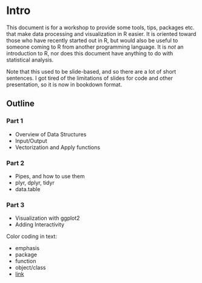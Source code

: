 # Intro

This document is for a workshop to provide some tools, tips, packages etc. that make data processing and visualization in R easier.  It is oriented toward those who have recently started out in R, but would also be useful to someone coming to R from another programming language.  It is *not* an introduction to R, nor does this document have anything to do with statistical analysis.

Note that this used to be slide-based, and so there are a lot of short sentences. I got tired of the limitations of slides for code and other presentation, so it is now in bookdown format.



## Outline

### Part 1

- Overview of Data Structures
- Input/Output
- Vectorization and Apply functions

### Part 2

- Pipes, and how to use them
- plyr, dplyr, tidyr
- data.table

### Part 3

- Visualization with ggplot2
- Adding Interactivity


Color coding in text:

- <span class="emph">emphasis</span>
- <span class="pack">package</span>
- <span class="func">function</span>
- <span class="objclass">object/class</span>
- [link]()
